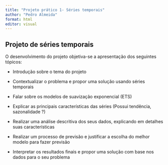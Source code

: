 ```yaml
---
title: "Projeto prático 1- Séries temporais"
author: "Pedro Almeida"
format: html
editor: visual
---
```


## Projeto de séries temporais

O desenvolvimento do projeto objetiva-se a apresentação dos seguintes tópicos:

-   Introdução sobre o tema do projeto

-   Contextualizar o problema e propor uma solução usando séries temporais

-   Falar sobre os modelos de suavização exponencial (ETS)

-   Explicar as principais características das séries (Possui tendência, sazonalidade ?)

-   Realizar uma análise descritiva dos seus dados, explicando em detalhes suas características

-   Realizar um processo de previsão e justificar a escolha do melhor modelo para fazer previsão

-   Interpretar os resultados finais e propor uma solução com base nos dados para o seu problema
